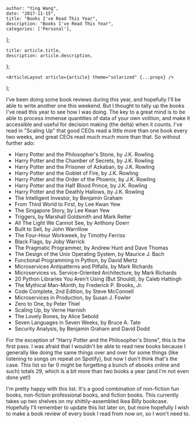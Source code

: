 

    author: "Ying Wang",
    date: "2017-11-15",
    title: "Books I've Read This Year",
    description: "Books I've Read This Year",
    categories: ['Personal'],
};

    title: article.title,
    description: article.description,
};

    <ArticleLayout article={article} theme="solarized" {...props} />
);


I've been doing some book reviews during this year, and hopefully I'll be able to write another one this weekend. But I thought to tally up the books I've read this year to see how I was doing. The key to a great mind is to be able to process immense quantities of data of your own volition, and make it accessible and useful for decision making (the delta) when it counts. I've read in "Scaling Up" that good CEOs read a little more than one book every two weeks, and great CEOs read much much more than that. So without further ado:

- Harry Potter and the Philosopher's Stone, by J.K. Rowling
- Harry Potter and the Chamber of Secrets, by J.K. Rowling
- Harry Potter and the Prisoner of Azkaban, by J.K. Rowling
- Harry Potter and the Goblet of Fire, by J.K. Rowling
- Harry Potter and the Order of the Phoenix, by J.K. Rowling
- Harry Potter and the Half Blood Prince, by J.K. Rowling
- Harry Potter and the Deathly Hallows, by J.K. Rowling
- The Intelligent Investor, by Benjamin Graham
- From Third World to First, by Lee Kwan Yew
- The Singapore Story, by Lee Kwan Yew
- Triggers, by Marshall Goldsmith and Mark Reiter
- All The Light We Cannot See, by Anthony Doerr
- Built to Sell, by John Warrillow
- The Four-Hour Workweek, by Timothy Ferriss
- Black Flags, by Joby Warrick
- The Pragmatic Programmer, by Andrew Hunt and Dave Thomas
- The Design of the Unix Operating System, by Maurice J. Bach
- Functional Programming in Python, by David Mertz
- Microservices Antipatterns and Pitfalls, by Mark Richards
- Microservices vs. Service-Oriented Architecture, by Mark Richards
- 20 Python Libraries You Aren't Using (But Should), by Caleb Hattingh
- The Mythical Man-Month, by Frederick P. Brooks, Jr.
- Code Complete, 2nd Edition, by Steve McConnell
- Microservices in Production, by Susan J. Fowler
- Zero to One, by Peter Thiel
- Scaling Up, by Verne Harnish
- The Lovely Bones, by Alice Sebold
- Seven Languages in Seven Weeks, by Bruce A. Tate
- Security Analysis, by Benjamin Graham and David Dodd

For the exception of "Harry Potter and the Philosopher's Stone", this is the first pass. I was afraid that I wouldn't be able to read new books because I generally like doing the same things over and over for some things (like listening to songs on repeat on Spotify), but now I don't think that's the case. This list so far (I might be forgetting a bunch of ebooks online and such) totals 29, which is a bit more than two books a year (and I'm not even done yet!)

I'm pretty happy with this list. It's a good combination of non-fiction fun books, non-fiction professional books, and fiction books. This currently takes up two shelves on my shittily-assembled Ikea Billy bookcase. Hopefully I'll remember to update this list later on, but more hopefully I wish to make a book review of every book I read from now on, so I won't need to.
